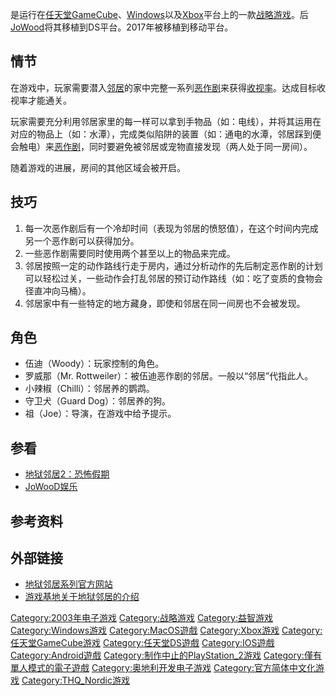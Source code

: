 {{Infobox VG
| title = 地狱邻居
| english = Neighbours from Hell
| image = 
| caption = 
| official = {{vgr|CN|模拟邻居}} 
| common = {{vgr|CN|整蛊邻居}} 
| developer = [[JoWooD_Entertainment|JoWood Productions]]<br />Pinnacle Interactive
| publisher = '''Microsoft Windows'''{{vgr|EU|[[JoWooD_Entertainment|JoWood Productions]]|NA|Encore Software|CN|光谱资讯<ref name=sina>{{Cite web |url = http://games.sina.com.cn/newgames/2004/04/040718144.shtml |title = 《模拟邻居》 斗阵搞怪的整人创意 |author =  |date = 2004-04-09 |publisher = 森蓝游戏资讯 |language = zh-cn |accessdate = 2020-04-01 |archive-date = 2005-03-06 |archive-url = https://web.archive.org/web/20050306193550/http://games.sina.com.cn/newgames/2004/04/040718144.shtml |dead-url = no }}</ref>}}'''MacOS'''&'''移动端'''{{vgr|WW|THQ Nordic}}
| released = '''Microsoft Windows'''{{Vgrelease|PAL|2003年6月20日|NA|2003年9月22日<ref name=sina />}}'''GameCube''' & '''Xbox'''{{Vgrelease|PAL|2005年3月4日}}'''Nintendo DS'''{{Vgrelease|EU|2009年6月11日|AU|2009年6月12日|NA|2009年9月6日}}'''MacOS'''{{Vgrelease|WW|2017年}}'''iOS''' & '''Android'''{{Vgrelease|WW|2017年5月25日<ref>{{Cite web |url = http://toucharcade.com/2017/05/30/thq-releases-a-free-neighbours-from-hell-port-on-the-app-store/ |title = THQ Releases a Free 'Neighbours from Hell' Port on the App Store |author =  |date = 2017-05-30 |publisher = TouchArcade |language = en |accessdate = 2020-04-01 |archive-date = 2019-09-02 |archive-url = https://web.archive.org/web/20190902044523/https://toucharcade.com/2017/05/30/thq-releases-a-free-neighbours-from-hell-port-on-the-app-store/ |dead-url = no }}</ref>}}
| genre = [[战略游戏|战略]]、[[益智游戏|益智]]
| modes = [[单人电子游戏|单人]]
| platforms = {{spml|[[Microsoft_Windows|Microsoft Windows]]|[[MacOS|MacOS]]|[[Nintendo_GameCube|Nintendo GameCube]]|[[Xbox_(遊戲機)|Xbox]]|[[任天堂DS|任天堂DS]]|[[iOS|iOS]]|[[Android|Android]]}}
}}
{{Vgname|地狱邻居|en=Neighbours from Hell|official-cn=模拟邻居|aka-cn=整蛊邻居}}是运行在[[任天堂GameCube|任天堂GameCube]]、[[Windows|Windows]]以及[[Xbox|Xbox]]平台上的一款[[战略游戏|战略游戏]]。后[[JoWood|JoWood]]将其移植到DS平台。2017年被移植到移动平台。

== 情节 ==
在游戏中，玩家需要潜入[[邻居|邻居]]的家中完整一系列[[恶作剧|恶作剧]]来获得[[收视率|收视率]]。达成目标收视率才能通关。

玩家需要充分利用邻居家里的每一样可以拿到手物品（如：电线），并将其运用在对应的物品上（如：水潭），完成类似陷阱的装置（如：通电的水潭，邻居踩到便会触电）来[[恶作剧|恶作剧]]，同时要避免被邻居或宠物直接发现（两人处于同一房间）。

随着游戏的进展，房间的其他区域会被开启。

== 技巧 ==
# 每一次恶作剧后有一个冷却时间（表现为邻居的愤怒值），在这个时间内完成另一个恶作剧可以获得加分。
# 一些恶作剧需要同时使用两个甚至以上的物品来完成。
# 邻居按照一定的动作路线行走于房内，通过分析动作的先后制定恶作剧的计划可以轻松过关，一些动作会打乱邻居的预订动作路线（如：吃了变质的食物会径直冲向马桶）。
# 邻居家中有一些特定的地方藏身，即使和邻居在同一间房也不会被发现。

== 角色 ==
* 伍迪（Woody）：玩家控制的角色。
* 罗威那（Mr. Rottweiler）：被伍迪恶作剧的邻居。一般以“邻居”代指此人。
* 小辣椒（Chilli）：邻居养的鹦鹉。
* 守卫犬（Guard Dog）：邻居养的狗。
* 祖（Joe）：导演，在游戏中给予提示。

== 参看 ==
* [[地狱邻居2：恐怖假期|地狱邻居2：恐怖假期]]
* [[JoWooD娱乐|JoWooD娱乐]]

== 参考资料 ==
{{reflist}}

== 外部链接 ==
* [https://web.archive.org/web/20120710062828/http://www.neighbours-from-hell.com/ 地狱邻居系列官方网站]
* [http://www.gamespot.com.cn/games/pc/24940.shtml 游戏基地关于地狱邻居的介绍]{{dead link|date=2017年12月 |bot=InternetArchiveBot |fix-attempted=yes }}

{{DEFAULTSORT:Neighbours from Hell}}
[[Category:2003年电子游戏|Category:2003年电子游戏]]
[[Category:战略游戏|Category:战略游戏]]
[[Category:益智游戏|Category:益智游戏]]
[[Category:Windows游戏|Category:Windows游戏]]
[[Category:MacOS遊戲|Category:MacOS遊戲]]
[[Category:Xbox游戏|Category:Xbox游戏]]
[[Category:任天堂GameCube游戏|Category:任天堂GameCube游戏]]
[[Category:任天堂DS遊戲|Category:任天堂DS遊戲]]
[[Category:IOS遊戲|Category:IOS遊戲]]
[[Category:Android遊戲|Category:Android遊戲]]
[[Category:制作中止的PlayStation_2游戏|Category:制作中止的PlayStation_2游戏]]
[[Category:僅有單人模式的電子遊戲|Category:僅有單人模式的電子遊戲]]
[[Category:奥地利开发电子游戏|Category:奥地利开发电子游戏]]
[[Category:官方简体中文化游戏|Category:官方简体中文化游戏]]
[[Category:THQ_Nordic游戏|Category:THQ_Nordic游戏]]